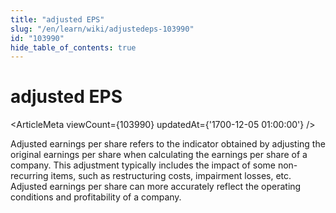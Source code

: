 ```yaml
---
title: "adjusted EPS"
slug: "/en/learn/wiki/adjustedeps-103990"
id: "103990"
hide_table_of_contents: true
---
```



# adjusted EPS

<ArticleMeta viewCount={103990} updatedAt={'1700-12-05 01:00:00'} />

Adjusted earnings per share refers to the indicator obtained by adjusting the original earnings per share when calculating the earnings per share of a company. This adjustment typically includes the impact of some non-recurring items, such as restructuring costs, impairment losses, etc. Adjusted earnings per share can more accurately reflect the operating conditions and profitability of a company.
